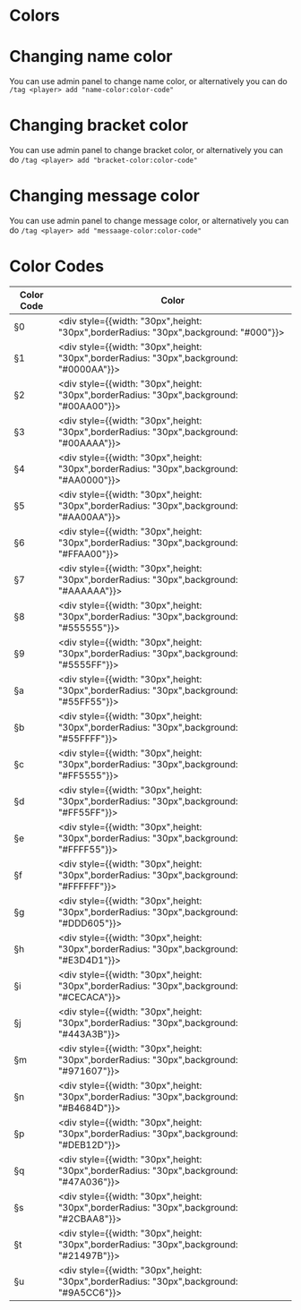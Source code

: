 # Colors

# Changing name color

You can use admin panel to change name color, or alternatively you can do `/tag <player> add "name-color:color-code"`

# Changing bracket color

You can use admin panel to change bracket color, or alternatively you can do `/tag <player> add "bracket-color:color-code"`

# Changing message color

You can use admin panel to change message color, or alternatively you can do `/tag <player> add "messaage-color:color-code"`

# Color Codes

| Color Code | Color |
| ---------- | ----- |
| §0         | <div style={{width: "30px",height: "30px",borderRadius: "30px",background: "#000"}}></div> |
| §1         | <div style={{width: "30px",height: "30px",borderRadius: "30px",background: "#0000AA"}}></div> |
| §2         | <div style={{width: "30px",height: "30px",borderRadius: "30px",background: "#00AA00"}}></div> |
| §3         | <div style={{width: "30px",height: "30px",borderRadius: "30px",background: "#00AAAA"}}></div> |
| §4         | <div style={{width: "30px",height: "30px",borderRadius: "30px",background: "#AA0000"}}></div> |
| §5         | <div style={{width: "30px",height: "30px",borderRadius: "30px",background: "#AA00AA"}}></div> |
| §6         | <div style={{width: "30px",height: "30px",borderRadius: "30px",background: "#FFAA00"}}></div> |
| §7         | <div style={{width: "30px",height: "30px",borderRadius: "30px",background: "#AAAAAA"}}></div> |
| §8         | <div style={{width: "30px",height: "30px",borderRadius: "30px",background: "#555555"}}></div> |
| §9         | <div style={{width: "30px",height: "30px",borderRadius: "30px",background: "#5555FF"}}></div> |
| §a         | <div style={{width: "30px",height: "30px",borderRadius: "30px",background: "#55FF55"}}></div> |
| §b         | <div style={{width: "30px",height: "30px",borderRadius: "30px",background: "#55FFFF"}}></div> |
| §c         | <div style={{width: "30px",height: "30px",borderRadius: "30px",background: "#FF5555"}}></div> |
| §d         | <div style={{width: "30px",height: "30px",borderRadius: "30px",background: "#FF55FF"}}></div> |
| §e         | <div style={{width: "30px",height: "30px",borderRadius: "30px",background: "#FFFF55"}}></div> |
| §f         | <div style={{width: "30px",height: "30px",borderRadius: "30px",background: "#FFFFFF"}}></div> |
| §g         | <div style={{width: "30px",height: "30px",borderRadius: "30px",background: "#DDD605"}}></div> |
| §h         | <div style={{width: "30px",height: "30px",borderRadius: "30px",background: "#E3D4D1"}}></div> |
| §i         | <div style={{width: "30px",height: "30px",borderRadius: "30px",background: "#CECACA"}}></div> |
| §j         | <div style={{width: "30px",height: "30px",borderRadius: "30px",background: "#443A3B"}}></div> |
| §m         | <div style={{width: "30px",height: "30px",borderRadius: "30px",background: "#971607"}}></div> |
| §n         | <div style={{width: "30px",height: "30px",borderRadius: "30px",background: "#B4684D"}}></div> |
| §p         | <div style={{width: "30px",height: "30px",borderRadius: "30px",background: "#DEB12D"}}></div> |
| §q         | <div style={{width: "30px",height: "30px",borderRadius: "30px",background: "#47A036"}}></div> |
| §s         | <div style={{width: "30px",height: "30px",borderRadius: "30px",background: "#2CBAA8"}}></div> |
| §t         | <div style={{width: "30px",height: "30px",borderRadius: "30px",background: "#21497B"}}></div> |
| §u         | <div style={{width: "30px",height: "30px",borderRadius: "30px",background: "#9A5CC6"}}></div> |